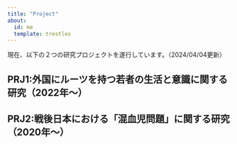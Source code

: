```yaml
---
title: "Project"
about:
  id: me
  template: trestles
---
```

現在、以下の２つの研究プロジェクトを遂行しています。（2024/04/04更新）

## PRJ1:外国にルーツを持つ若者の生活と意識に関する研究（2022年〜）


## PRJ2:戦後日本における「混血児問題」に関する研究（2020年〜）

